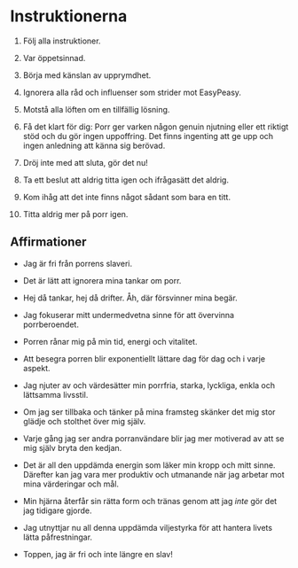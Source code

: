 # Instruktionerna

1.  Följ alla instruktioner.

2.  Var öppetsinnad.

3.  Börja med känslan av upprymdhet.

4.  Ignorera alla råd och influenser som strider mot EasyPeasy.

5.  Motstå alla löften om en tillfällig lösning.

6.  Få det klart för dig: Porr ger varken någon genuin njutning eller ett riktigt stöd och du gör ingen uppoffring. Det finns ingenting att ge upp och ingen anledning att känna sig berövad.

7.  Dröj inte med att sluta, gör det nu!

8.  Ta ett beslut att aldrig titta igen och ifrågasätt det aldrig.

9.  Kom ihåg att det inte finns något sådant som bara en titt.

10. Titta aldrig mer på porr igen.

## Affirmationer

- Jag är fri från porrens slaveri.

- Det är lätt att ignorera mina tankar om porr.

- Hej då tankar, hej då drifter. Åh, där försvinner mina begär.

- Jag fokuserar mitt undermedvetna sinne för att övervinna porrberoendet.

- Porren rånar mig på min tid, energi och vitalitet.

- Att besegra porren blir exponentiellt lättare dag för dag och i varje aspekt.

- Jag njuter av och värdesätter min porrfria, starka, lyckliga, enkla och lättsamma livsstil.

- Om jag ser tillbaka och tänker på mina framsteg skänker det mig stor glädje och stolthet över mig själv.

- Varje gång jag ser andra porranvändare blir jag mer motiverad av att se mig själv bryta den kedjan.

- Det är all den uppdämda energin som läker min kropp och mitt sinne. Därefter kan jag vara mer produktiv och utmanande när jag arbetar mot mina värderingar och mål.

- Min hjärna återfår sin rätta form och tränas genom att jag *inte* gör det jag tidigare gjorde.

- Jag utnyttjar nu all denna uppdämda viljestyrka för att hantera livets lätta påfrestningar.

- Toppen, jag är fri och inte längre en slav!
